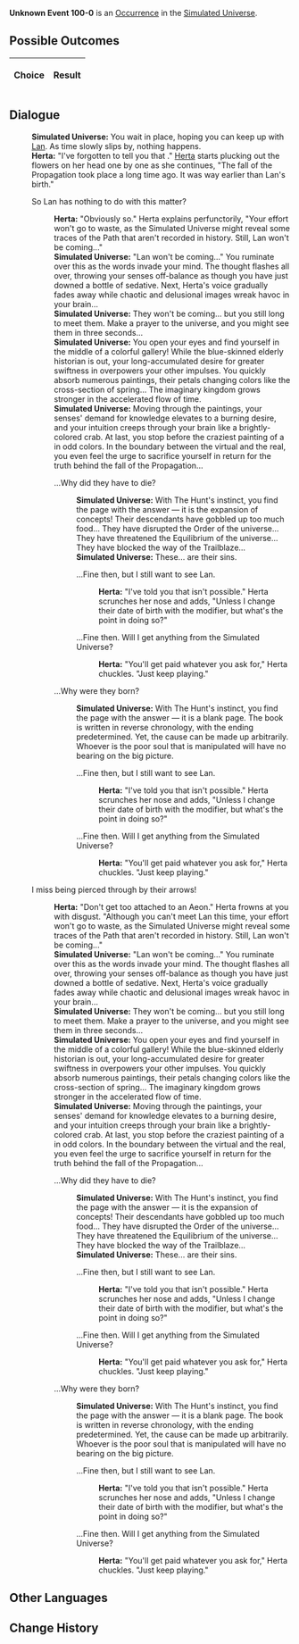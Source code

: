 {{Simulated Universe Event Infobox
|title         = Unknown Event 100-0
|image         = undefined.png
|type          =
|domains_su    = 
|domains_ext   = 
|domains_swarm = 
|domains_gng   = 
|requirements  =
|prev          = 
|next          = 
|indexRewards  =
|characters    = Herta;Lan
}}
'''Unknown Event 100-0''' is an [[Simulated Universe/Occurrence|Occurrence]] in the [[Simulated Universe]].

==Possible Outcomes==
{| class="article-table"
!Choice
!Result

|}

<!--
==Gameplay Notes==

-->
==Dialogue==
{{Dialogue Start}}
:'''Simulated Universe:''' You wait in place, hoping you can keep up with [[Lan]]. As time slowly slips by, nothing happens.
:'''Herta:''' "I've forgotten to tell you that {{Color|Keyword|Lan hadn't emerged at this period}}." [[Herta]] starts plucking out the flowers on her head one by one as she continues, "The fall of the Propagation took place a long time ago. It was way earlier than Lan's birth."
:{{DIcon|Arrow}} So Lan has nothing to do with this matter?
::'''Herta:''' "Obviously so." Herta explains perfunctorily, "Your effort won't go to waste, as the Simulated Universe might reveal some traces of the Path that aren't recorded in history. Still, Lan won't be coming..."
::'''Simulated Universe:''' "Lan won't be coming..." You ruminate over this as the words invade your mind. The thought flashes all over, throwing your senses off-balance as though you have just downed a bottle of sedative. Next, Herta's voice gradually fades away while chaotic and delusional images wreak havoc in your brain...
::'''Simulated Universe:''' They won't be coming... but you still long to meet them. Make a prayer to the universe, and you might see them in three seconds...
::'''Simulated Universe:''' You open your eyes and find yourself in the middle of a colorful gallery! While the blue-skinned elderly historian is out, your long-accumulated desire for greater swiftness in {{Color|Keyword|The Hunt}} overpowers your other impulses. You quickly absorb numerous paintings, their petals changing colors like the cross-section of spring... The imaginary kingdom grows stronger in the accelerated flow of time.
::'''Simulated Universe:''' Moving through the paintings, your senses' demand for knowledge elevates to a burning desire, and your intuition creeps through your brain like a brightly-colored crab. At last, you stop before the craziest painting of a {{Color|Keyword|gondola}} in odd colors. In the boundary between the virtual and the real, you even feel the urge to sacrifice yourself in return for the truth behind the fall of the Propagation...
::{{DIcon|Arrow}} ...Why did they have to die?
:::'''Simulated Universe:''' With The Hunt's instinct, you find the page with the answer &mdash; it is the expansion of concepts! Their descendants have gobbled up too much food... They have disrupted the Order of the universe... They have threatened the Equilibrium of the universe... They have blocked the way of the Trailblaze...
:::'''Simulated Universe:''' These... are their sins.
:::{{DIcon|Arrow}} ...Fine then, but I still want to see Lan.
::::'''Herta:''' "I've told you that isn't possible." Herta scrunches her nose and adds, "Unless I change their date of birth with the modifier, but what's the point in doing so?"
:::{{DIcon|Arrow}} ...Fine then. Will I get anything from the Simulated Universe?
::::'''Herta:''' "You'll get paid whatever you ask for," Herta chuckles. "Just keep playing."
::{{DIcon|Arrow}} ...Why were they born?
:::'''Simulated Universe:''' With The Hunt's instinct, you find the page with the answer &mdash; it is a blank page. The book is written in reverse chronology, with the ending predetermined. Yet, the cause can be made up arbitrarily. Whoever is the poor soul that is manipulated will have no bearing on the big picture.
:::{{DIcon|Arrow}} ...Fine then, but I still want to see Lan.
::::'''Herta:''' "I've told you that isn't possible." Herta scrunches her nose and adds, "Unless I change their date of birth with the modifier, but what's the point in doing so?"
:::{{DIcon|Arrow}} ...Fine then. Will I get anything from the Simulated Universe?
::::'''Herta:''' "You'll get paid whatever you ask for," Herta chuckles. "Just keep playing."
:{{DIcon|Arrow}} I miss being pierced through by their arrows!
::'''Herta:''' "Don't get too attached to an Aeon." Herta frowns at you with disgust. "Although you can't meet Lan this time, your effort won't go to waste, as the Simulated Universe might reveal some traces of the Path that aren't recorded in history. Still, Lan won't be coming..."
::'''Simulated Universe:''' "Lan won't be coming..." You ruminate over this as the words invade your mind. The thought flashes all over, throwing your senses off-balance as though you have just downed a bottle of sedative. Next, Herta's voice gradually fades away while chaotic and delusional images wreak havoc in your brain...
::'''Simulated Universe:''' They won't be coming... but you still long to meet them. Make a prayer to the universe, and you might see them in three seconds...
::'''Simulated Universe:''' You open your eyes and find yourself in the middle of a colorful gallery! While the blue-skinned elderly historian is out, your long-accumulated desire for greater swiftness in {{Color|Keyword|The Hunt}} overpowers your other impulses. You quickly absorb numerous paintings, their petals changing colors like the cross-section of spring... The imaginary kingdom grows stronger in the accelerated flow of time.
::'''Simulated Universe:''' Moving through the paintings, your senses' demand for knowledge elevates to a burning desire, and your intuition creeps through your brain like a brightly-colored crab. At last, you stop before the craziest painting of a {{Color|Keyword|gondola}} in odd colors. In the boundary between the virtual and the real, you even feel the urge to sacrifice yourself in return for the truth behind the fall of the Propagation...
::{{DIcon|Arrow}} ...Why did they have to die?
:::'''Simulated Universe:''' With The Hunt's instinct, you find the page with the answer &mdash; it is the expansion of concepts! Their descendants have gobbled up too much food... They have disrupted the Order of the universe... They have threatened the Equilibrium of the universe... They have blocked the way of the Trailblaze...
:::'''Simulated Universe:''' These... are their sins.
:::{{DIcon|Arrow}} ...Fine then, but I still want to see Lan.
::::'''Herta:''' "I've told you that isn't possible." Herta scrunches her nose and adds, "Unless I change their date of birth with the modifier, but what's the point in doing so?"
:::{{DIcon|Arrow}} ...Fine then. Will I get anything from the Simulated Universe?
::::'''Herta:''' "You'll get paid whatever you ask for," Herta chuckles. "Just keep playing."
::{{DIcon|Arrow}} ...Why were they born?
:::'''Simulated Universe:''' With The Hunt's instinct, you find the page with the answer &mdash; it is a blank page. The book is written in reverse chronology, with the ending predetermined. Yet, the cause can be made up arbitrarily. Whoever is the poor soul that is manipulated will have no bearing on the big picture.
:::{{DIcon|Arrow}} ...Fine then, but I still want to see Lan.
::::'''Herta:''' "I've told you that isn't possible." Herta scrunches her nose and adds, "Unless I change their date of birth with the modifier, but what's the point in doing so?"
:::{{DIcon|Arrow}} ...Fine then. Will I get anything from the Simulated Universe?
::::'''Herta:''' "You'll get paid whatever you ask for," Herta chuckles. "Just keep playing."
{{Dialogue End}}

==Other Languages==
{{Other Languages
|en   = 
|zhs  = 
|zht  = 
|ja   = 
|ko   = 
|es   = 
|fr   = 
|ru   = 
|th   = 
|vi   = 
|de   = 
|id   = 
|pt   = 
}}

==Change History==
{{Change History|1.0}}

